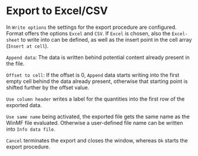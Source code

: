 # Export to Excel/CSV

In ``Write options`` the settings for the export procedure are configured. Format offers the options ``Excel`` and ``CSV``. If ``Excel`` is chosen, also the ``Excel-sheet`` to write into can be defined, as well as the insert point in the cell array (``Insert at cell``).

``Append data``: The data is written behind potential content already present in the file.

``Offset to cell``: If the offset is 0, ``Append`` data starts writing into the first empty cell behind the data already present, otherwise that starting point is shifted further by the offset value.

``Use column header`` writes a label for the quantities into the first row of the exported data.

``Use same name`` being activated, the exported file gets the same name as the WinMF file evaluated. Otherwise a user-defined file name can be written into ``Info data file``.

``Cancel`` terminates the export and closes the window, whereas ``Ok`` starts the export procedure.

